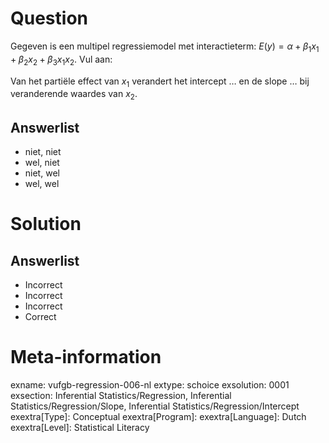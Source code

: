 Question
========

Gegeven is een multipel regressiemodel met interactieterm: $E(y) = \alpha+\beta_{1}x_{1}+\beta_{2}x_{2}+\beta_{3}x_{1}x_{2}$. Vul aan: 

Van het partiële effect van $x_{1}$ verandert het intercept ... en de slope ... bij veranderende waardes van $x_{2}$.
  
Answerlist
----------
* niet, niet
* wel, niet
* niet, wel
* wel, wel

Solution
========

Answerlist
----------
* Incorrect
* Incorrect
* Incorrect
* Correct

Meta-information
================
exname: vufgb-regression-006-nl
extype: schoice
exsolution: 0001
exsection: Inferential Statistics/Regression, Inferential Statistics/Regression/Slope, Inferential Statistics/Regression/Intercept
exextra[Type]: Conceptual
exextra[Program]: 
exextra[Language]: Dutch
exextra[Level]: Statistical Literacy
